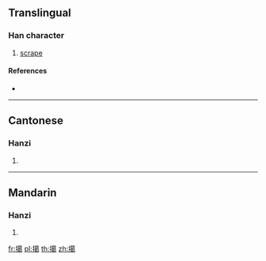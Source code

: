 ==Translingual==

===Han character===
{{Han char|rn=64|rad=手|as=13|sn=16|four=54027|canj=QTAV|ids=⿰扌葛}}

# [[scrape]]

====References====
* {{Han ref|kx=0459.060|dkj=12833|dj=0808.050|hdz=31954.020|uh=64D6|ud=25814|bh=E9A5|bd=59813}}

----

==Cantonese==

===Hanzi===
{{yue-hanzi|jyut=[[kaa1]], [[kat6]]|y=ka1, kat6}}

# {{defn|lang=yue|sort=手13}}

----

==Mandarin==

===Hanzi===
{{cmn-hanzi|pin=[[kā]] ([[ka1]]), [[yè]] ([[ye4]])|wg=k'a<sup>1</sup>, yeh<sup>4</sup>}}

# {{defn|lang=cmn|sort=手13}}

[[fr:擖]]
[[pl:擖]]
[[th:擖]]
[[zh:擖]]